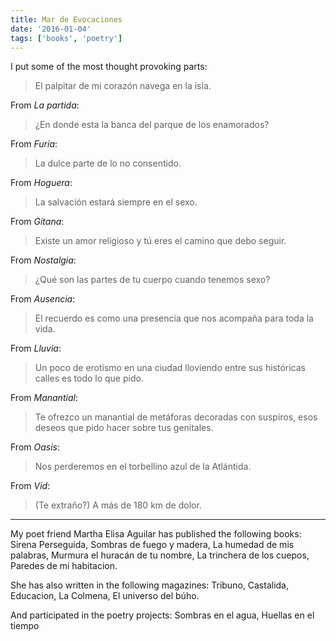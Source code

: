 ```yaml
---
title: Mar de Evocaciones
date: '2016-01-04'
tags: ['books', 'poetry']
---
```


I put some of the most thought provoking parts:

> El palpitar de mi corazón navega en la isla.

From *La partida*:

> ¿En donde esta la banca del parque de los enamorados?

From *Furia*:

> La dulce parte de lo no consentido.

From *Hoguera*:

> La salvación estará siempre en el sexo.

From *Gitana*:

> Existe un amor religioso y tú eres el camino que debo seguir.

From *Nostalgia*:

> ¿Qué son las partes de tu cuerpo cuando tenemos sexo?

From *Ausencia*:

> El recuerdo es como una presencia que nos acompaña para toda la vida.

From *Lluvia*:

> Un poco de erotismo en una ciudad lloviendo entre sus históricas calles es todo lo que pido.

From *Manantial*:

> Te ofrezco un manantial de metáforas decoradas con suspiros, esos deseos que pido hacer sobre tus genitales.

From *Oasis*:

> Nos perderemos en el torbellino azul de la Atlántida.

From *Vid*:

> (Te extraño?) A más de 180 km de dolor.

***

My poet friend Martha Elisa Aguilar has published the following books: Sirena Perseguida, Sombras de fuego y madera, La humedad de mis palabras, Murmura el huracán de tu nombre, La trinchera de los cuepos, Paredes de mi habitacion.

She has also written in the following magazines: Tribuno, Castalida, Educacion, La Colmena, El universo del búho.

And participated in the poetry projects: Sombras en el agua, Huellas en el tiempo


